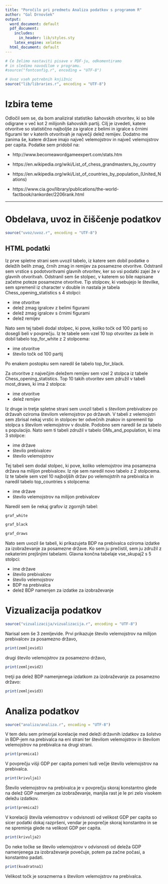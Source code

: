```yaml
---
title: "Poročilo pri predmetu Analiza podatkov s programom R"
author: "Gal Drnovšek"
output:
  word_document: default
  pdf_document:
    includes:
      in_header: lib/styles.sty
    latex_engine: xelatex
  html_document: default
---
```


```r
# Če želimo nastaviti pisave v PDF-ju, odkomentiramo
# in sledimo navodilom v programu.
#source("fontconfig.r", encoding = "UTF-8")

# Uvoz vseh potrebnih knjižnic
source("lib/libraries.r", encoding = "UTF-8")
```

# Izbira teme
Odločil sem se, da bom analiziral statistiko šahovskih otvoritev, ki so bile odigrane v več kot 2 milijonih šahovskih partij. Cilj je izvedeti, katere otvoritve so statistično najboljše za igralce z belimi in igralce s črnimi figurami ter v katerih otvoritvah je največji delež remijev. Dodatno me zanima še, katere države imajo največ velemojstrov in največ velemojstrov per capita. Podatke sem pridobil na:

* http://www.becomeawordgameexpert.com/stats.htm

* https://en.wikipedia.org/wiki/List_of_chess_grandmasters_by_country

* https://en.wikipedia.org/wiki/List_of_countries_by_population_(United_Nations)

* https://www.cia.gov/library/publications/the-world-factbook/rankorder/2206rank.html

***

# Obdelava, uvoz in čiščenje podatkov

```r
source("uvoz/uvoz.r", encoding = "UTF-8")
```

## HTML podatki

Iz prve spletne strani sem uvozil tabelo, iz katere sem dobil podatke o deležih belih zmag, črnih zmag in remijev za posamezne otvoritve. Odstranil sem vrstice s podotvoritvami glavnih otvoritev, ker so vsi podatki zajei že v glavnih otvoritvah. Odstranil sem še stolpec, v katerem so bile napisane začetne poteze posamezne otvoritve. Tip stolpcev, ki vsebujejo le številke, sem spremenil iz character v double in nastala je tabela Chess_opening_statistics s 4 stolpci:

- ime otvoritve
- delež zmag igralcev z belimi figurami
- delež zmag igralcev s črnimi figurami
- delež remijev

Nato sem tej tabeli dodal stolpec, ki pove, koliko točk od 100 partij so dosegli beli v povprečju. Iz te tabele sem vzel 10 top otvoritev za bele in dobil tabelo top_for_white z 2 stolpcema:

- ime otvoritve
- število točk od 100 partij

Po enakem postopku sem naredil še tabelo top_for_black.

Za otvoritve z največjim deležem remijev sem vzel 2 stolpca iz tabele Chess_opening_statistics. Top 10 takih otvoritev sem združil v tabeli most_draws, ki ima 2 stolpca:

- ime otvoritve
- delež remijev

Iz druge in tretje spletne strani sem uvozil tabeli s številom prebivalcev po državah oziroma številom velemojstrov po državah. V tabeli z velemojstri sem zbrisal nekaj vrstic in stolpcev ter odvečnih znakov in spremenil tip stolpca s številom velemojstrov v double. Podobno sem naredil še za tabelo s populacijo. Nato sem ti tabeli združil v tabelo GMs_and_population, ki ima 3 stolpce:

- ime države
- število prebivalcev
- število velemojstrov

Tej tabeli sem dodal stolpec, ki pove, koliko velemojstrov ima posamezna država na milijon prebivalcev. Iz nje sem naredil novo tabelo z 2 stolpcema. Iz te tabele sem vzel 10 najboljših držav po velemojstrih na prebivalca in naredil tabelo top_countries s stolpcema:

- ime države
- število velemojstrov na milijon prebivalcev

Naredil sem še nekaj grafov iz zgornjih tabel:

```r
graf_white
```

```r
graf_black
```

```r
graf_draws
```

Nato sem uvozil še tabeli, ki prikazujeta BDP na prebivalca oziroma izdatke za izobraževanje za posamezne države.
Ko sem ju prečistil, sem ju združil z nekaterimi prejšnjimi tabelami. Glavna končna tabelaje vse_skupaj2 s 5 stolpci:

- ime države
- število prebivalcev
- število velemojstrov
- BDP na prebivalca
- delež BDP namenjen za izdatke za izobraževanje

\pagebreak

# Vizualizacija podatkov

```r
source("vizualizacija/vizualizacija.r", encoding = "UTF-8")
```

Narisal sem še 3 zemljevide.
Prvi prikazuje število velemojstrov na milijon prebivalcev za posamezno državo,

```r
print(zemljevid1)
```

\pagebreak
drugi število velemojstrov za posamezno državo,

```r
print(zemljevid2)
```

\pagebreak
tretji pa delež BDP namenjenega izdatkom za izobraževanje za posamezno državo:

```r
print(zemljevid3)
```

# Analiza podatkov

```r
source("analiza/analiza.r", encoding = "UTF-8")
```

V tem delu sem primerjal korelacije med deleži državnih izdatkov za šolstvo in BDP-jem na prebivalca na eni strani ter številom velemojstrov in številom velemojstrov na prebivalca na drugi strani.

```r
print(premica1)
```

V povprečju višji GDP per capita pomeni tudi večje število velemojstrov na prebivalca.

```r
print(krivulja1)
```

Število velemojstrov na prebivalca je v povprečju skoraj konstantno glede na delež GDP namenjen za izobraževanje, manjša rast je le pri zelo visokem deležu izdatkov.

```r
print(premica2)
```

V korelaciji števila velemostrov v odvisnosti od velikost GDP per capita so sicer podatki dokaj razpršeni, vendar je povprečje skoraj konstantno in se ne spreminja glede na velikost GDP per capita.

```r
print(krivulja2)
```

Do neke točke se število velemojstrov v odvisnosti od deleža GDP namenjenega za izobraževanje povečuje, potem pa začne počasi, a konstantno padati.

```r
print(kvadratna1)
```

Velikost točk je sorazmerna s številom velemojstrov na prebivalca.




